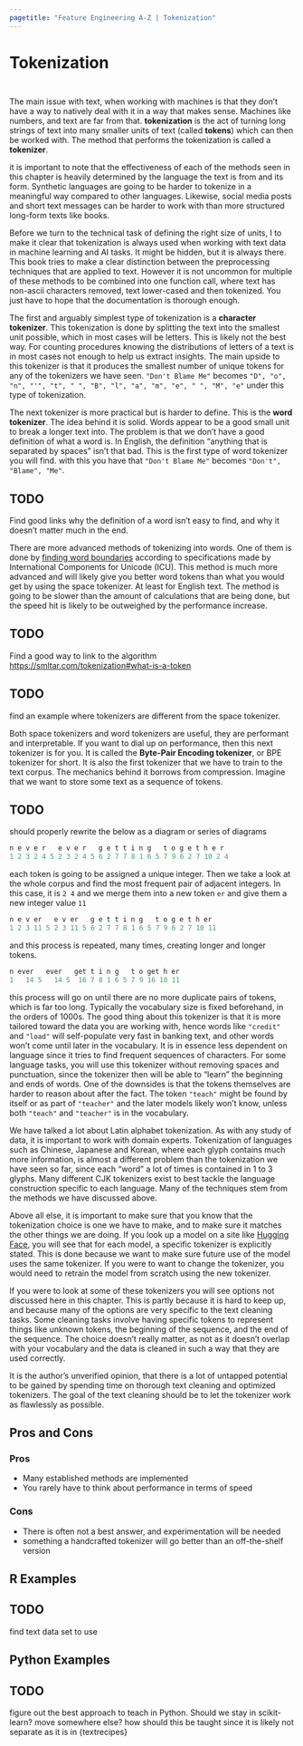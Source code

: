 ```yaml
---
pagetitle: "Feature Engineering A-Z | Tokenization"
---
```


# Tokenization {#sec-text-tokenization}

::: {style="visibility: hidden; height: 0px;"}
## Tokenization
:::

The main issue with text, when working with machines is that they don't have a way to natively deal with it in a way that makes sense. Machines like numbers, and text are far from that. **tokenization** is the act of turning long strings of text into many smaller units of text (called **tokens**) which can then be worked with. The method that performs the tokenization is called a **tokenizer**.

::: {.callout-note}
it is important to note that the effectiveness of each of the methods seen in this chapter is heavily determined by the language the text is from and its form. Synthetic languages are going to be harder to tokenize in a meaningful way compared to other languages. Likewise, social media posts and short text messages can be harder to work with than more structured long-form texts like books. 
:::

Before we turn to the technical task of defining the right size of units, I to make it clear that tokenization is always used when working with text data in machine learning and AI tasks. It might be hidden, but it is always there. This book tries to make a clear distinction between the preprocessing techniques that are applied to text. However it is not uncommon for multiple of these methods to be combined into one function call, where text has non-ascii characters removed, text lower-cased and then tokenized. You just have to hope that the documentation is thorough enough.

The first and arguably simplest type of tokenization is a **character tokenizer**. This tokenization is done by splitting the text into the smallest unit possible, which in most cases will be letters. This is likely not the best way. For counting procedures knowing the distributions of letters of a text is in most cases not enough to help us extract insights. The main upside to this tokenizer is that it produces the smallest number of unique tokens for any of the tokenizers we have seen. `"Don't Blame Me"` becomes `"D", "o", "n", "'", "t", " ", "B", "l", "a", "m", "e", " ", "M", "e"` under this type of tokenization.

The next tokenizer is more practical but is harder to define. This is the **word tokenizer**. The idea behind it is solid. Words appear to be a good small unit to break a longer text into. The problem is that we don't have a good definition of what a word is. In English, the definition "anything that is separated by spaces" isn't that bad. This is the first type of word tokenizer you will find. with this you have that `"Don't Blame Me"` becomes `"Don't", "Blame", "Me"`.

::: {.callout-caution}
# TODO

Find good links why the definition of a word isn't easy to find, and why it doesn't matter much in the end.
:::

There are more advanced methods of tokenizing into words. One of them is done by [finding word boundaries](https://www.unicode.org/reports/tr29/tr29-35.html#Default_Word_Boundaries) according to specifications made by International Components for Unicode (ICU). This method is much more advanced and will likely give you better word tokens than what you would get by using the space tokenizer. At least for English text. The method is going to be slower than the amount of calculations that are being done, but the speed hit is likely to be outweighed by the performance increase.

::: {.callout-caution}
# TODO
Find a good way to link to the algorithm <https://smltar.com/tokenization#what-is-a-token>
:::

::: {.callout-caution}
# TODO

find an example where tokenizers are different from the space tokenizer.
:::

Both space tokenizers and word tokenizers are useful, they are performant and interpretable. If you want to dial up on performance, then this next tokenizer is for you. It is called the **Byte-Pair Encoding tokenizer**, or BPE tokenizer for short. It is also the first tokenizer that we have to train to the text corpus. The mechanics behind it borrows from compression. Imagine that we want to store some text as a sequence of tokens.

::: {.callout-caution}
# TODO

should properly rewrite the below as a diagram or series of diagrams
:::

```r
n e v e r   e v e r   g e t t i n g   t o g e t h e r 
1 2 3 2 4 5 2 3 2 4 5 6 2 7 7 8 1 6 5 7 9 6 2 7 10 2 4
```

each token is going to be assigned a unique integer. Then we take a look at the whole corpus and find the most frequent pair of adjacent integers. In this case, it is `2 4` and we merge them into a new token `er` and give them a new integer value `11`

```r
n e v er   e v er   g e t t i n g   t o g e t h er 
1 2 3 11 5 2 3 11 5 6 2 7 7 8 1 6 5 7 9 6 2 7 10 11
```

and this process is repeated, many times, creating longer and longer tokens.

```r
n ever   ever   get t i n g   t o get h er 
1   14 5   14 5  16 7 8 1 6 5 7 9 16 10 11
```

this process will go on until there are no more duplicate pairs of tokens, which is far too long. Typically the vocabulary size is fixed beforehand, in the orders of 1000s. The good thing about this tokenizer is that it is more tailored toward the data you are working with, hence words like `"credit"` and `"load"` will self-populate very fast in banking text, and other words won't come until later in the vocabulary. It is in essence less dependent on language since it tries to find frequent sequences of characters. For some language tasks, you will use this tokenizer without removing spaces and punctuation, since the tokenizer then will be able to "learn" the beginning and ends of words. One of the downsides is that the tokens themselves are harder to reason about after the fact. The token `"teach"` might be found by itself or as part of `"teacher"` and the later models likely won't know, unless both `"teach"` and `"teacher"` is in the vocabulary. 

We have talked a lot about Latin alphabet tokenization. As with any study of data, it is important to work with domain experts. Tokenization of languages such as Chinese, Japanese and Korean, where each glyph contains much more information, is almost a different problem than the tokenization we have seen so far, since each "word" a lot of times is contained in 1 to 3 glyphs. Many different CJK tokenizers exist to best tackle the language construction specific to each language. Many of the techniques stem from the methods we have discussed above.

Above all else, it is important to make sure that you know that the tokenization choice is one we have to make, and to make sure it matches the other things we are doing. If you look up a model on a site like [Hugging Face](https://huggingface.co/), you will see that for each model, a specific tokenizer is explicitly stated. This is done because we want to make sure future use of the model uses the same tokenizer. If you were to want to change the tokenizer, you would need to retrain the model from scratch using the new tokenizer.

If you were to look at some of these tokenizers you will see options not discussed here in this chapter. This is partly because it is hard to keep up, and because many of the options are very specific to the text cleaning tasks. Some cleaning tasks involve having specific tokens to represent things like unknown tokens, the beginning of the sequence, and the end of the sequence. The choice doesn't really matter, as not as it doesn't overlap with your vocabulary and the data is cleaned in such a way that they are used correctly.

::: {.callout-note}
It is the author's unverified opinion, that there is a lot of untapped potential to be gained by spending time on thorough text cleaning and optimized tokenizers. The goal of the text cleaning should be to let the tokenizer work as flawlessly as possible.
:::

## Pros and Cons

### Pros

- Many established methods are implemented
- You rarely have to think about performance in terms of speed

### Cons

- There is often not a best answer, and experimentation will be needed
- something a handcrafted tokenizer will go better than an off-the-shelf version

## R Examples

::: {.callout-caution}
# TODO

find text data set to use
:::

## Python Examples

::: {.callout-caution}
# TODO

figure out the best approach to teach in Python.
Should we stay in scikit-learn? move somewhere else?
how should this be taught since it is likely not separate as it is in {textrecipes}
:::